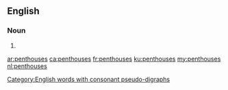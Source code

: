 ==English==

===Noun===
{{head|en|plural}}

# {{plural of|penthouse|lang=en}}

[[Category:English words with consonant pseudo-digraphs]]

[[ar:penthouses]]
[[ca:penthouses]]
[[fr:penthouses]]
[[ku:penthouses]]
[[my:penthouses]]
[[nl:penthouses]]